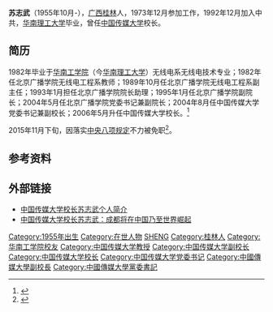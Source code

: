 '''苏志武'''（1955年10月-），[[广西|广西]][[桂林|桂林]]人，1973年12月参加工作，1992年12月加入中共，[[华南理工大学|华南理工大学]]毕业，曾任[[中国传媒大学|中国传媒大学]]校长。

== 简历 ==
1982年毕业于[[华南工学院|华南工学院]]（今[[华南理工大学|华南理工大学]]）无线电系无线电技术专业；1982年任北京广播学院无线电工程系教师；1989年10月任北京广播学院无线电工程系副主任；1993年1月担任北京广播学院院长助理；1995年1月任北京广播学院副院长；2004年5月任北京广播学院党委书记兼副院长；2004年8月任中国传媒大学党委书记兼副校长；2006年5月升任中国传媒大学校长。<ref >{{cite web|url=http://city.sina.com.cn/city/2009-05-25/112545.html | language= | title= 专家：中国传媒大学校长苏志武(图)|publisher=新浪城市 |date= 2009年5月25日 |accessdate= }}</ref>

2015年11月下旬，因落实[[中央八项规定|中央八项规定]]不力被免职<ref>{{cite web|url=http://news.dahe.cn/2015/11-24/106046219.html | language= | title=中国传媒大学校长因落实八项规定不力被免职 |publisher=大河网 |date=2015年11月24日 |accessdate= }}</ref>。

== 参考资料 ==
{{reflist}}

== 外部链接 ==
*[http://edu.people.com.cn/GB/145827/145828/154652/9285429.html 中国传媒大学校长苏志武个人简介]
*[http://www.gmw.cn/media/2012-08/09/content_4754251.htm 中国传媒大学校长苏志武：成都将在中国乃至世界崛起]

{{DEFAULTSORT:SU苏}}
[[Category:1955年出生|Category:1955年出生]]
[[Category:在世人物|Category:在世人物]]
[[Category:苏姓|SHENG]]
[[Category:桂林人|Category:桂林人]]
[[Category:华南工学院校友|Category:华南工学院校友]]
[[Category:中国传媒大学教授|Category:中国传媒大学教授]]
[[Category:中国传媒大学副校长|Category:中国传媒大学副校长]]
[[Category:中国传媒大学校长|Category:中国传媒大学校长]]
[[Category:中国传媒大学党委书记|Category:中国传媒大学党委书记]]
[[Category:中國傳媒大學副校長|Category:中國傳媒大學副校長]]
[[Category:中國傳媒大學黨委書記|Category:中國傳媒大學黨委書記]]